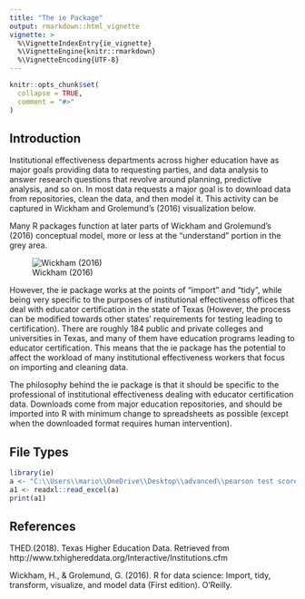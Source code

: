 ```yaml
---
title: "The ie Package"
output: rmarkdown::html_vignette
vignette: >
  %\VignetteIndexEntry{ie_vignette}
  %\VignetteEngine{knitr::rmarkdown}
  %\VignetteEncoding{UTF-8}
---
```


```r
knitr::opts_chunk$set(
  collapse = TRUE,
  comment = "#>"
)
```
## Introduction

Institutional effectiveness departments across higher education have as major goals providing data to requesting parties, and data analysis to answer research questions that revolve around planning, predictive analysis, and so on. In most data requests a major goal is to download data from repositories, clean the data, and then model it. This activity can be captured in Wickham and Grolemund's (2016) visualization below.

Many R packages function at later parts of Wickham and Grolemund's (2016) conceptual model, more or less at the "understand" portion in the grey area. 

![Wickham (2016)](c:/users/mario/OneDrive/Desktop/ie/vignettes/wickham_2016.png)


However, the ie package works at the points of "import" and "tidy", while being very specific to the purposes of institutional effectiveness offices that deal with educator certification in the state of Texas (However, the process can be modified towards other states' requirements for testing leading to certification). There are roughly 184 public and private colleges and universities in Texas, and many of them have education programs leading to educator certification. This means that the ie package has the potential to affect the workload of many institutional effectiveness workers that focus on importing and cleaning data.

The philosophy behind the ie package is that it should be specific to the professional of institutional effectiveness dealing with educator certification data. Downloads come from major education repositories, and should be imported into R with minimum change to spreadsheets as possible (except when the downloaded format requires human intervention). 

## File Types




```r
library(ie)
a <- "C:\\Users\\mario\\OneDrive\\Desktop\\advanced\\pearson test scores ---a.xlsx"
a1 <- readxl::read_excel(a)
print(a1)

```


## References

THED.(2018). Texas Higher Education Data. Retrieved from http://www.txhighereddata.org/Interactive/Institutions.cfm

Wickham, H., & Grolemund, G. (2016). R for data science: Import, tidy, transform, visualize, and model data (First edition). O'Reilly.

